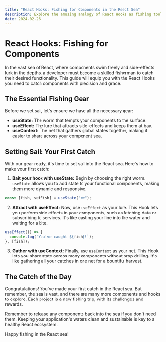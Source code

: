 ```yaml
---
title: "React Hooks: Fishing for Components in the React Sea"
description: Explore the amusing analogy of React Hooks as fishing tools designed to catch components in the vast sea of React development. Learn how to use useState, useEffect, and useContext to manage your catch effectively.
date: 2024-02-26
---
```


# React Hooks: Fishing for Components

In the vast sea of React, where components swim freely and side-effects lurk in the depths, a developer must become a skilled fisherman to catch their desired functionality. This guide will equip you with the React Hooks you need to catch components with precision and grace.

## The Essential Fishing Gear

Before we set sail, let's ensure we have all the necessary gear:

- **useState:** The worm that tempts your components to the surface.
- **useEffect:** The lure that attracts side-effects and keeps them at bay.
- **useContext:** The net that gathers global states together, making it easier to share across your component sea.

## Setting Sail: Your First Catch

With our gear ready, it's time to set sail into the React sea. Here's how to make your first catch:

1. **Bait your hook with useState:** Begin by choosing the right worm. `useState` allows you to add state to your functional components, making them more dynamic and responsive.

```jsx
const [fish, setFish] = useState("🐟");
```

2. **Attract with useEffect:** Now, use `useEffect` as your lure. This Hook lets you perform side effects in your components, such as fetching data or subscribing to services. It's like casting your line into the water and waiting for a bite.

```jsx
useEffect(() => {
  console.log(`You've caught ${fish}!`);
}, [fish]);
```

3. **Gather with useContext:** Finally, use `useContext` as your net. This Hook lets you share state across many components without prop drilling. It's like gathering all your catches in one net for a bountiful harvest.

## The Catch of the Day

Congratulations! You've made your first catch in the React sea. But remember, the sea is vast, and there are many more components and hooks to explore. Each project is a new fishing trip, with its challenges and rewards.

Remember to release any components back into the sea if you don't need them. Keeping your application's waters clean and sustainable is key to a healthy React ecosystem.

Happy fishing in the React sea!
